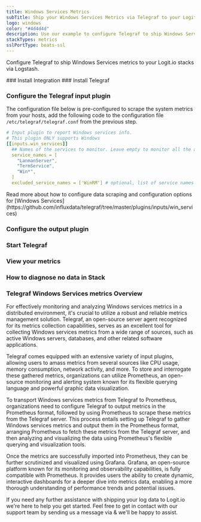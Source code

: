 ```yaml
---
title: Windows Services Metrics
subTitle: Ship your Windows Services Metrics via Telegraf to your Logit.io Stack
logo: windows
color: "#4d4d4d"
description: Use our example to configure Telegraf to ship Windows Services metrics to Logit.io. Configure Telegraf to send Windows Services metrics to Logstash or Elastic.
stackTypes: metrics
sslPortType: beats-ssl
---
```


Configure Telegraf to ship Windows Services metrics to your Logit.io stacks via Logstash.

<Steps>
  ### Install Integration
  <InstallIntegration/>
  ### Install Telegraf

  <InstallTelegraf />

  ### Configure the Telegraf input plugin

  The configuration file below is pre-configured to scrape the system metrics from your hosts, add the following code to the configuration file `/etc/telegraf/telegraf.conf` from the previous step.

  ```yaml copy
  # Input plugin to report Windows services info.
  # This plugin ONLY supports Windows
  [[inputs.win_services]]
    ## Names of the services to monitor. Leave empty to monitor all the available services on the host. Globs accepted. Case sensitive.
    service_names = [
      "LanmanServer",
      "TermService",
      "Win*",
    ]
    excluded_service_names = ['WinRM'] # optional, list of service names to exclude
  ```

  <Callout type="info">
    Read more about how to configure data scraping and configuration options for [Windows Services](https://github.com/influxdata/telegraf/tree/master/plugins/inputs/win_services)
  </Callout>

  ### Configure the output plugin

  <TelegrafOutputPlugin />

  ### Start Telegraf

  <StartTelegraf />

  ### View your metrics
  <LaunchStack source="Windows_Services_Metrics_via_Telegraf" utmMedium="metrics" utmCampaign="telegraf-WindowsServices-metrics" />

  ### How to diagnose no data in Stack

  <DiagnoseNoData />

</Steps>

### Telegraf Windows Services metrics Overview

For effectively monitoring and analyzing Windows services metrics in a distributed environment, 
it's crucial to utilize a robust and reliable metrics management solution. Telegraf, an open-source 
server agent recognized for its metrics collection capabilities, serves as an excellent tool for 
collecting Windows services metrics from a wide range of sources, such as active Windows servers, 
databases, and other related software applications.

Telegraf comes equipped with an extensive variety of input plugins, allowing users to amass metrics 
from several sources like CPU usage, memory consumption, network activity, and more. To store and 
interrogate these gathered metrics, organizations can utilize Prometheus, an open-source monitoring 
and alerting system known for its flexible querying language and powerful graphic data visualization.

To transport Windows services metrics from Telegraf to Prometheus, organizations need to configure 
Telegraf to output metrics in the Prometheus format, followed by using Prometheus to scrape these 
metrics from the Telegraf server. This process entails setting up Telegraf to gather Windows services 
metrics and output them in the Prometheus format, arranging Prometheus to fetch these metrics from 
the Telegraf server, and then analyzing and visualizing the data using Prometheus's flexible 
querying and visualization tools.

Once the metrics are successfully imported into Prometheus, they can be further scrutinized and 
visualized using Grafana. Grafana, an open-source platform known for its monitoring and observability 
capabilities, is fully compatible with Prometheus. It provides users the ability to create dynamic, 
interactive dashboards for a deeper dive into metrics data, enabling a more thorough understanding 
of performance trends and potential issues.

If you need any further assistance with shipping your log data to Logit.io we're here to help you get started. 
Feel free to get in contact with our support team by sending us a message via <IntercomButton text="live chat" /> 
& we'll be happy to assist.